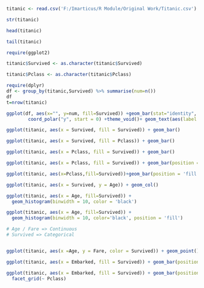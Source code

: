 

```{r}

titanic <- read.csv('F:/Imarticus/R Module/Original Work/Titanic.csv')

str(titanic)

```

```{r}

head(titanic)

tail(titanic)

```


```{r}
require(ggplot2)

titanic$Survived <- as.character(titanic$Survived)

titanic$Pclass <- as.character(titanic$Pclass)


```


```{r}
require(dplyr)
df <- group_by(titanic,Survived) %>% summarise(num=n())
df
t=nrow(titanic)

ggplot(df, aes(x="", y=num, fill=Survived)) +geom_bar(stat="identity", width=1, color="black") +
        coord_polar("y", start = 0) +theme_void()+ geom_text(aes(label = paste0(round((num/t)*100),"%")), position = position_stack(vjust = 0.5))

```



```{r}
ggplot(titanic, aes(x = Survived, fill = Survived)) + geom_bar()

```



```{r}
ggplot(titanic, aes(x = Survived, fill = Pclass)) + geom_bar()

```



```{r}

ggplot(titanic, aes(x = Pclass, fill = Survived)) + geom_bar()

```




```{r}
ggplot(titanic, aes(x = Pclass, fill = Survived)) + geom_bar(position = 'dodge')

```





```{r}
ggplot(titanic, aes(x=Pclass,fill=Survived))+geom_bar(position = 'fill')
```




```{r}

ggplot(titanic, aes(x = Survived, y = Age)) + geom_col()

```



```{r}

ggplot(titanic, aes(x = Age, fill=Survived)) + 
  geom_histogram(binwidth = 10, color = 'black')


```


```{r}
ggplot(titanic, aes(x = Age, fill=Survived)) + 
  geom_histogram(binwidth = 10, color='black', position = 'fill')

```






```{r}
# Age / Fare => Continuous
# Survived => Categorical


ggplot(titanic, aes(x =Age, y = Fare, color = Survived)) + geom_point()


```







```{r}

ggplot(titanic, aes(x = Embarked, fill = Survived)) + geom_bar(position = 'fill')


```



```{r}

ggplot(titanic, aes(x = Embarked, fill = Survived)) + geom_bar(position = 'fill') +
  facet_grid(~ Pclass)

```



